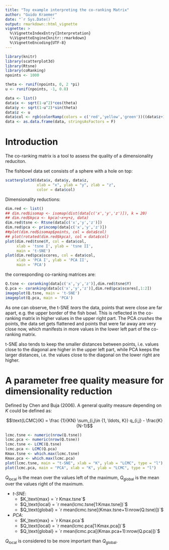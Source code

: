 ```yaml
---
title: "Toy example interpreting the co-ranking Matrix"
author: "Guido Kraemer"
date: "`r Sys.Date()`"
output: rmarkdown::html_vignette
vignette: >
  %\VignetteIndexEntry{Interpretation}
  %\VignetteEngine{knitr::rmarkdown}
  %\VignetteEncoding{UTF-8}
---
```


```r
library(knitr)
library(scatterplot3d)
library(Rtsne)
library(coRanking)
npoints <- 1000

theta <- runif(npoints, 0, 2 *pi)
u <- runif(npoints, -1, 0.8)

data <- list()
data$x <- sqrt(1-u^2)*cos(theta)
data$y <- sqrt(1-u^2)*sin(theta)
data$z <- u
data$col <- rgb(colorRamp(colors = c('red','yellow','green'))((data$z+1)/2),maxColorValue = 255)
data <- as.data.frame(data, stringsAsFactors = F)
```

# Introduction
 
The co-ranking matrix is a tool to assess the quality of a dimensionality reduciton.

The fishbowl data set consists of a sphere with a hole on top:
```r
scatterplot3d(data$x, data$y, data$z,
              xlab = "x", ylab = "y", zlab = "z",
              color = data$col)
 ```
 
Dimensionality reductions:
```r
dim.red <- list()
## dim.red$isomap <- isomap(dist(data[c('x','y','z')]), k = 20)
## dim.red$kpca <- kpca(~x+y+z, data)
dim.red$tsne <- Rtsne(data[c('x','y','z')])
dim.red$pca <- princomp(data[c('x','y','z')])
##plot(dim.red$isomap$points, col = data$col)
## plot(rotated(dim.red$kpca), col = data$col)
plot(dim.red$tsne$Y, col = data$col,
     xlab = 'tsne I', ylab = 'tsne II',
     main = 't-SNE')
plot(dim.red$pca$scores, col = data$col,
     xlab = 'PCA I', ylab = 'PCA II',
     main = 'PCA')
```

the corresponding co-ranking matrices are:

```r
Q.tsne <- coranking(data[c('x','y','z')],dim.red$tsne$Y)
Q.pca <- coranking(data[c('x','y','z')],dim.red$pca$scores[,1:2])
imageplot(Q.tsne, main = 't-SNE')
imageplot(Q.pca, main = 'PCA')
```	

As one can observe, the t-SNE *tears* the data, points that were
close are far apart, e.g. the upper border of the fish bowl. This is
reflected in the co-ranking matrix in higher values in the upper right
part.
The PCA *crushes* the points, the data set gets flattened and points
that were far away are very close now, which manifests in more values
in the lower left part of the co-ranking matrix.

t-SNE also tends to keep the smaller distances between points,
i.e. values close to the diagonal are higher in the upper left part, while
PCA keeps the larger distances, i.e. the values close to the diagonal
on the lower right are higher.
	
# A parameter free quality measure for dimensionality reduction
Defined by Chen and Buja (2006). A general quality measure depending on $K$
could be defined as:

$$\text{LCMC}(K) = \frac {1}{KN} \sum_{i,j\in {1, \ldots, K}} q_{i,j} - \frac{K}{N-1}$$

```r
lcmc.tsne <- numeric(nrow(Q.tsne))
lcmc.pca <- numeric(nrow(Q.tsne))
lcmc.tsne <- LCMC(Q.tsne)
lcmc.pca <- LCMC(Q.pca)
Kmax.tsne <- which.max(lcmc.tsne)
Kmax.pca <- which.max(lcmc.pca)
plot(lcmc.tsne, main = "t-SNE", xlab = "K", ylab = "LCMC", type = "l")
plot(lcmc.pca, main = "PCA", xlab = "K", ylab = "LCMC", type = "l")
```

$Q_\text{local}$ is the mean over the values left of the maximum,
$Q_\text{global}$ is the mean over the values right of the maximum.

* *t-SNE*: 
	+ $K_\text{max}    = `r Kmax.tsne`$
	+ $Q_\text{local}  = `r mean(lcmc.tsne[1:Kmax.tsne])`$
	+ $Q_\text{global} = `r mean(lcmc.tsne[(Kmax.tsne+1):nrow(Q.tsne)])`$
* *PCA*: 
	+ $K_\text{max}    = `r Kmax.pca`$
	+ $Q_\text{local}  = `r mean(lcmc.pca[1:Kmax.pca])`$
	+ $Q_\text{global} = `r mean(lcmc.pca[(Kmax.pca+1):nrow(Q.pca)])`$
	
$Q_\text{local}$ is considered to be more important than $Q_\text{global}$.
